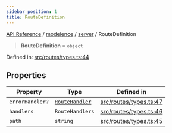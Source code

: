 ```yaml
---
sidebar_position: 1
title: RouteDefinition
---
```


[API Reference](/api-reference/modelence/server/type-aliases/../../../index) / [modelence](/api-reference/modelence/server/type-aliases/../../index) / [server](/api-reference/modelence/server/type-aliases/../index) / RouteDefinition

> **RouteDefinition** = `object`

Defined in: [src/routes/types.ts:44](https://github.com/modelence/modelence/blob/45cb8dfe664fced4d28b5cd14a6f6149dc361f3b/packages/modelence/src/routes/types.ts#L44)

## Properties

| Property | Type | Defined in |
| ------ | ------ | ------ |
| <a id="errorhandler"></a> `errorHandler?` | [`RouteHandler`](/api-reference/modelence/server/type-aliases/RouteHandler) | [src/routes/types.ts:47](https://github.com/modelence/modelence/blob/45cb8dfe664fced4d28b5cd14a6f6149dc361f3b/packages/modelence/src/routes/types.ts#L47) |
| <a id="handlers"></a> `handlers` | `RouteHandlers` | [src/routes/types.ts:46](https://github.com/modelence/modelence/blob/45cb8dfe664fced4d28b5cd14a6f6149dc361f3b/packages/modelence/src/routes/types.ts#L46) |
| <a id="path"></a> `path` | `string` | [src/routes/types.ts:45](https://github.com/modelence/modelence/blob/45cb8dfe664fced4d28b5cd14a6f6149dc361f3b/packages/modelence/src/routes/types.ts#L45) |
